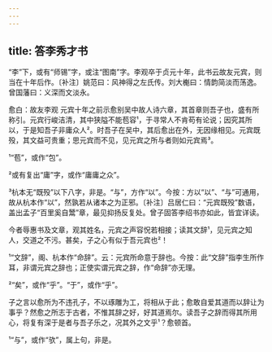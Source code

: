 ```yaml
---
---
---
```

title: 答李秀才书
---







“李”下，或有“师锡”字，或注“图南”字。李观卒于贞元十年，此书云故友元宾，则当在十年后作。〔补注〕姚范曰：风神得之左氏传。刘大櫆曰：情韵简淡而荡逸。曾国藩曰：义深而文淡永。

愈白：故友李观 元宾十年之前示愈别吴中故人诗六章，其首章则吾子也，盛有所称引。元宾行峻洁清，其中狭隘不能苞容¹，于寻常人不肯苟有论说；因究其所以，于是知吾子非庸众人²。时吾子在吴中，其后愈出在外，无因缘相见。元宾既殁，其文益可贵重；思元宾而不见，见元宾之所与者则如元宾焉³。

¹“苞”，或作“包”。

²或有复出“庸”字，或作“庸庸之众”。

³杭本无“既殁”以下八字，非是。“与”，方作“以”。今按：方以“以”、“与”可通用，故从杭本作“以”，然孰若从诸本之为正邪。〔补注〕吕居仁曰：“元宾既殁”数语，盖出孟子“百里奚自鬵”章，最见抑扬反复处。曾子固答李绍书亦如此，皆宜详读。

今者辱惠书及文章，观其姓名，元宾之声容怳若相接；读其文辞¹，见元宾之知人，交道之不污。甚矣，子之心有似于吾元宾也²！

¹“文辞”，阁、杭本作“命辞”。云：元宾所命意于辞也。今按：此“文辞”指李生所作耳，非谓元宾之辞也；正使实谓元宾之辞，作“命辞”亦无理。

²“矣”，或作“乎”。“于”，或作“乎”。

子之言以愈所为不违孔子，不以琢雕为工，将相从于此；愈敢自爱其道而以辞让为事乎？然愈之所志于古者，不惟其辞之好，好其道焉尔。读吾子之辞而得其所用心，将复有深于是者与吾子乐之，况其外之文乎¹？愈顿首。

¹“与”，或作“欤”，属上句，非是。
